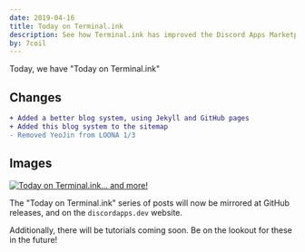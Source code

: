 ```yaml
---
date: 2019-04-16
title: Today on Terminal.ink
description: See how Terminal.ink has improved the Discord Apps Marketplace today, on the 16th April 2019.
by: 7coil
---
```


Today, we have "Today on Terminal.ink"

## Changes
```diff
+ Added a better blog system, using Jekyll and GitHub pages
+ Added this blog system to the sitemap
- Removed YeoJin from LOONA 1/3
```

## Images
[![Today on Terminal.ink... and more!](https://user-images.githubusercontent.com/13886925/56244559-0d3ce900-6095-11e9-9e2d-a8ee29ed3872.png)](https://discordapps.dev/en-GB/posts)

The "Today on Terminal.ink" series of posts will now be mirrored at GitHub releases, and on the `discordapps.dev` website.

Additionally, there will be tutorials coming soon.
Be on the lookout for these in the future!
